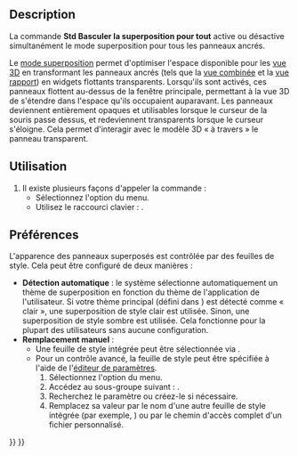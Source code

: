 <languages/>

{{Docnav/fr
|[[Std_Workbench/fr|Sélecteur d'atelier]]
|[[Std_DockOverlayTransparentAll/fr|Basculer la transparence pour tout]]
|[[Std_View_Menu/fr|Menu Affichage]]
|IconL=
|IconR=
|IconC=Freecad.svg
}}

{{GuiCommand/fr
|Name=Std DockOverlayAll
|Name/fr=Std Basculer la superposition pour tout
|MenuLocation=Affichage → Superposition des panneaux ancrables → Activer/désactiver la superposition pour tout
|Workbenches=Tous
|Shortcut={{KEY|F4}}
|Version=1.0
|SeeAlso=[[Std_DockOverlayTransparentAll/fr|Std Basculer la transparence pour tout]], [[Std_DockOverlayToggle/fr|Std Basculer une superposition]]
}}

==Description==

La commande '''Std Basculer la superposition pour tout''' active ou désactive simultanément le mode superposition pour tous les panneaux ancrés.

Le [[Interface/fr#Panneaux_superposables_ancrables|mode superposition]] permet d'optimiser l'espace disponible pour les [[3D_view/fr|vue 3D]] en transformant les panneaux ancrés (tels que la [[Combo_view/fr|vue combinée]] et la [[Report_view/fr|vue rapport]]) en widgets flottants transparents. Lorsqu'ils sont activés, ces panneaux flottent au-dessus de la fenêtre principale, permettant à la vue 3D de s'étendre dans l'espace qu'ils occupaient auparavant. Les panneaux deviennent entièrement opaques et utilisables lorsque le curseur de la souris passe dessus, et redeviennent transparents lorsque le curseur s'éloigne. Cela permet d'interagir avec le modèle 3D « à travers » le panneau transparent.

<span id="Usage"></span>
==Utilisation==

# Il existe plusieurs façons d'appeler la commande :
#* Sélectionnez l'option {{MenuCommand|Affichage → Superposition des panneaux ancrables →  Activer/désactiver la superposition pour tout}} du menu.
#* Utilisez le raccourci clavier : {{KEY|F4}}.

<span id="Preferences"></span>
==Préférences==

L'apparence des panneaux superposés est contrôlée par des feuilles de style. Cela peut être configuré de deux manières :

* '''Détection automatique''' : le système sélectionne automatiquement un thème de superposition en fonction du thème de l'application de l'utilisateur. Si votre thème principal (défini dans {{MenuCommand|Édition → Préférences... → Affichage → Interface utilisateur → Feuille de style (avancée)}}) est détecté comme « clair », une superposition de style clair est utilisée. Sinon, une superposition de style sombre est utilisée. Cela fonctionne pour la plupart des utilisateurs sans aucune configuration.
* '''Remplacement manuel''' :
** Une feuille de style intégrée peut être sélectionnée via {{MenuCommand|Édition → Préférences... → Affichage → Interface utilisateur → Feuille de style de la superposition}}.
** Pour un contrôle avancé, la feuille de style peut être spécifiée à l'aide de l'[[Std_DlgParameter/fr|éditeur de paramètres]].
**# Sélectionnez l'option {{MenuCommand|Outils → Éditer les paramètres...}} du menu.
**# Accédez au sous-groupe suivant : {{MenuCommand|BaseApp → Preferences → MainWindow}}.
**# Recherchez le paramètre {{Incode|OverlayActiveStyleSheet}} ou créez-le si nécessaire.
**# Remplacez sa valeur par le nom d'une autre feuille de style intégrée (par exemple, {{Incode|Light Theme + Light Background.qss}}) ou par le chemin d'accès complet d'un fichier {{Incode|.qss}} personnalisé.



{{Docnav/fr
|[[Std_Workbench/fr|Sélecteur d'atelier]]
|[[Std_DockOverlayTransparentAll/fr|Basculer la transparence pour tout]]
|[[Std_View_Menu/fr|Menu Affichage]]
|IconL=
|IconR=
|IconC=Freecad.svg
}}

{{Std_Base_navi{{#translation:}}}}
{{Userdocnavi{{#translation:}}}}